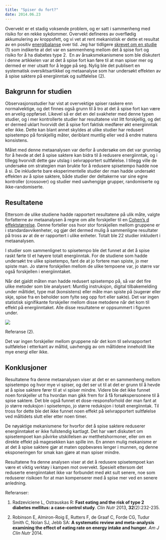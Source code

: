 ```yaml
---
title: "Spiser du fort?"
date: 2014.06.23
---
```


Overvekt er et stadig voksende problem, og er satt i sammenheng med risiko for en rekke sykdommer. Overvekt defineres av overflødig akkumulering av kroppsfett, og vi vet at rent mekanistisk er dette et resultat av en positiv [energibalanse](energibalansen.qmd "Energibalansen – hva sier den egentlig?") over tid. Jeg har tidligere [skrevet om en studie](spise-saktere.qmd "Bør du spise saktere?") (1) som indikerte at det var en sammenheng mellom det å spise fort og risiko for å ha diabetes type 2.  En av årsaksmekanismene som ble diskutert i denne artikkelen var at det å spise fort kan føre til at man spiser mer og dermed er mer utsatt for å legge på seg. Nylig ble det publisert en systematisk oversiktsartikkel og metaanalyse som har undersøkt effekten av å spise saktere på energiinntak og sultfølelse (2).

## Bakgrunn for studien

Observasjonsstudier har vist at overvektige spiser raskere enn normalvektige, og det finnes også grunn til å tro at det å spise fort kan være en arvelig oppførsel. Likevel så er det en del svakheter med denne typen studier, og i mer kontrollerte studier har resultatene vist litt forskjellig, og det er dermed uklart hvorvidt det å spise fort faktisk medfører økt energiinntak eller ikke. Dette kan blant annet skyldes at ulike studier har redusert spisetempo på forskjellig måter, deriblant muntlig eller ved å endre matens konsistens.

Målet med denne metaanalysen var derfor å undersøke om det var grunnlag for å hevde at det å spise saktere kan bidra til å redusere energiinntak, og i tillegg hvorvidt dette gav utslag i selvrapportert sultfølelse. I tillegg ville de undersøke om strategien man brukte for å redusere spisetempo hadde noe å si. De inkluderte bare eksperimentelle studier der man hadde undersøkt effekten av å spise saktere, både studier der deltakerne var sine egne kontroller (crossover) og studier med uavhengige grupper, randomiserte og ikke-randomiserte.

## Resultatene

Ettersom de ulike studiene hadde rapportert resultatene på ulik måte, valgte forfatterne av metaanalysen å regne om alle forskjeller til en [Cohen’s d effektstørrelse](http://www.friskogfunksjonell.no/signifikans-og-alt-det-der/ "Signifikans og alt det der"). Denne forteller oss hvor stor forskjellen mellom gruppene er i standardavvikenheter, og gjør det dermed mulig å sammenligne resultater på tross av at de er rapportert i ulike enheter. Totalt ble 22 studier inkludert i metaanalysen.

I studier som sammenlignet to spisetempo ble det funnet at det å spise raskt førte til et høyere totalt energiinntak. For de studiene som hadde undersøkt tre ulike spisetempo, fant de at jo fortere man spiste, jo mer spiste man. Jo større forskjellen mellom de ulike tempoene var, jo større var også forskjellen i energiinntaket.

Når det gjaldt måten man hadde redusert spisetempo på, så var det fire ulike metoder som ble analysert: Muntlig instruksjon, digital tilbakemelding under måltidet, type mat (konsistens) eller måte man spiste på (sugerør eller skje, spise fra en beholder som fylte seg opp fort eller sakte). Det var ingen statistisk signifikante forskjeller mellom disse metodene når det kom til effekt på energiinntaket. Alle disse resultatene er oppsummert i figuren under.

![](images/clipboard-1509371288.png)

Referanse (2).

Det var ingen forskjeller mellom gruppene når det kom til selvrapportert sultfølelse i etterkant av måltid, uavhengig av om måltidene inneholdt like mye energi eller ikke.

## Konklusjoner

Resultatene fra denne metaanalysen viser at det er en sammenheng mellom spisetempo og hvor mye vi spiser, og det ser ut til at det er grunn til å hevde at å spise saktere fører til at vi spiser mindre. Videre ble det ikke funnet noen forskjeller ut fra hvordan man gikk frem for å få forsøkspersonene til å spise saktere. Det ble også funnet et dose-responsforhold der man fant at jo større reduksjon i spisetempo, jo større reduksjon i totalt energiinntak. Til tross for dette ble det ikke funnet noen effekt på selvrapportert sultfølelse ved måltidets slutt eller etter noen timer.

De nøyaktige mekanismene for hvorfor det å spise saktere reduserer energiinntaket er ikke fullstendig kartlagt. Det har vært diskutert om spisetempoet kan påvirke utskillelsen av metthetshormoner, eller om en direkte effekt på magesekken kan spille inn. En annen mulig mekanisme er at det å spise saktere gjør at maten oppbevares lenger i munnen, og denne eksponeringen for smak kan gjøre at man spiser mindre.

Resultatene fra denne analysen viser at det å redusere spisetempoet kan være et viktig verktøy i kampen mot overvekt. Spesielt ettersom det reduserte energiinntaket ikke var forbundet med økt sult senere, noe som reduserer risikoen for at man kompenserer med å spise mer ved en senere anledning.

Referanser:

1.  Radzeviciene L, Ostrauskas R: **Fast eating and the risk of type 2 diabetes mellitus: a case-control study**. *Clin Nutr* 2013, **32**(2):232-235.

2.  Robinson E, Almiron-Roig E, Rutters F, de Graaf C, Forde CG, Tudur Smith C, Nolan SJ, Jebb SA: **A systematic review and meta-analysis examining the effect of eating rate on energy intake and hunger**. *Am J Clin Nutr* 2014.
